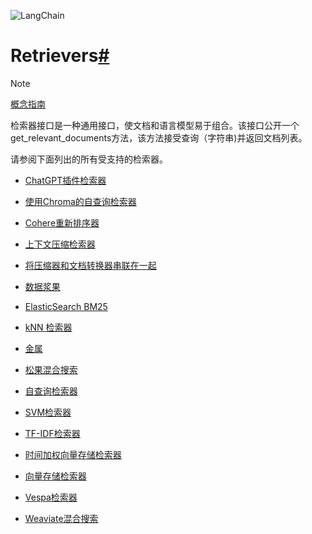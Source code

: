 

<Head>
  <script>
    {
      `(function() {
         var _hmt = _hmt || [];
(function() {
  var hm = document.createElement("script");
  hm.src = "https://hm.baidu.com/hm.js?e60fb290e204e04c5cb6f79b0ac1e697";
  var s = document.getElementsByTagName("script")[0]; 
  s.parentNode.insertBefore(hm, s);
})();
       })();`
    }
  </script>
</Head>

![LangChain](https://pica.zhimg.com/50/v2-56e8bbb52aa271012541c1fe1ceb11a2_r.gif)





Retrievers[#](#retrievers "Permalink to this headline")
=======================================================

Note

[概念指南](https://docs.langchain.com/docs/components/indexing/retriever)

检索器接口是一种通用接口，使文档和语言模型易于组合。该接口公开一个get_relevant_documents方法，该方法接受查询（字符串)并返回文档列表。

请参阅下面列出的所有受支持的检索器。

* [ChatGPT插件检索器](retrievers/examples/chatgpt-plugin-retriever)

* [使用Chroma的自查询检索器](retrievers/examples/chroma_self_query_retriever)

* [Cohere重新排序器](retrievers/examples/cohere-reranker)

* [上下文压缩检索器](retrievers/examples/contextual-compression)

* [将压缩器和文档转换器串联在一起](retrievers/examples/contextual-compression#stringing-compressors-and-document-transformers-together)

* [数据浆果](retrievers/examples/databerry)

* [ElasticSearch BM25](retrievers/examples/elastic_search_bm25)

* [kNN 检索器](retrievers/examples/knn_retriever)

* [金属](retrievers/examples/metal)

* [松果混合搜索](retrievers/examples/pinecone_hybrid_search)

* [自查询检索器](retrievers/examples/self_query_retriever)

* [SVM检索器](retrievers/examples/svm_retriever)

* [TF-IDF检索器](retrievers/examples/tf_idf_retriever)

* [时间加权向量存储检索器](retrievers/examples/time_weighted_vectorstore)

* [向量存储检索器](retrievers/examples/vectorstore-retriever)

* [Vespa检索器](retrievers/examples/vespa_retriever)

* [Weaviate混合搜索](retrievers/examples/weaviate-hybrid)

